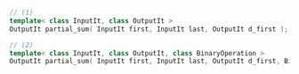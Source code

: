```cpp
// (1)
template< class InputIt, class OutputIt >
OutputIt partial_sum( InputIt first, InputIt last, OutputIt d_first );

// (2)
template< class InputIt, class OutputIt, class BinaryOperation >
OutputIt partial_sum( InputIt first, InputIt last, OutputIt d_first, BinaryOperation op );
```
